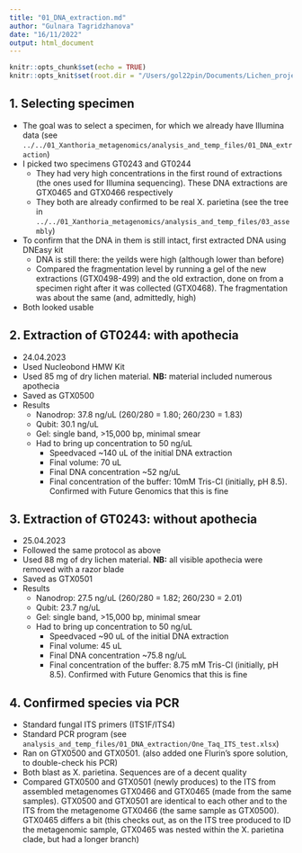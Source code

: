 ```yaml
---
title: "01_DNA_extraction.md"
author: "Gulnara Tagridzhanova"
date: "16/11/2022"
output: html_document
---
```


```r
knitr::opts_chunk$set(echo = TRUE)
knitr::opts_knit$set(root.dir = "/Users/gol22pin/Documents/Lichen_project_TSL/11_omics_manuscript/repo_public/2024-Multipartite-complexity-omics-Xanthoria/02_mycobiont_genome/notebook")
```

## 1. Selecting specimen
* The goal was to select a specimen, for which we already have Illumina data (see `../../01_Xanthoria_metagenomics/analysis_and_temp_files/01_DNA_extraction`)
* I picked two specimens GT0243 and GT0244
  * They had very high concentrations in the first round of extractions (the ones used for Illumina sequencing). These DNA extractions are GTX0465 and GTX0466 respectively
  * They both are already confirmed to be real X. parietina (see the tree in  `../../01_Xanthoria_metagenomics/analysis_and_temp_files/03_assembly`)
* To confirm that the DNA in them is still intact, first extracted DNA using DNEasy kit
  * DNA is still there: the yeilds were high (although lower than before)
  * Compared the fragmentation level by running a gel of the new extractions (GTX0498-499) and the old extraction, done on from a specimen right after it was collected (GTX0468). The fragmentation was about the same (and, admittedly, high)
* Both looked usable

## 2. Extraction of GT0244: with apothecia
* 24.04.2023
* Used Nucleobond HMW Kit
* Used 85 mg of dry lichen material. **NB:** material included numerous apothecia
* Saved as GTX0500
* Results
  * Nanodrop: 37.8 ng/uL (260/280 = 1.80; 260/230 = 1.83)
  * Qubit: 30.1 ng/uL
  * Gel: single band, >15,000 bp, minimal smear
  * Had to bring up concentration to 50 ng/uL
    * Speedvaced ~140 uL of the initial DNA extraction
    * Final volume: 70 uL
    * Final DNA concentration ~52 ng/uL
    * Final concentration of the buffer: 10mM Tris-Cl (initially, pH 8.5). Confirmed with Future Genomics that this is fine
    
## 3. Extraction of GT0243: without apothecia
* 25.04.2023
* Followed the same protocol as above
* Used 88 mg of dry lichen material. **NB:** all visible apothecia were removed with a razor blade
* Saved as GTX0501
* Results
  * Nanodrop: 27.5 ng/uL (260/280 = 1.82; 260/230 = 2.01)
  * Qubit: 23.7 ng/uL
  * Gel: single band, >15,000 bp, minimal smear
  * Had to bring up concentration to 50 ng/uL
    * Speedvaced ~90 uL of the initial DNA extraction
    * Final volume: 45 uL
    * Final DNA concentration ~75.8 ng/uL
    * Final concentration of the buffer: 8.75 mM Tris-Cl (initially, pH 8.5). Confirmed with Future Genomics that this is fine

## 4. Confirmed species via PCR
* Standard fungal ITS primers (ITS1F/ITS4)
* Standard PCR program (see `analysis_and_temp_files/01_DNA_extraction/One_Taq_ITS_test.xlsx`)
* Ran on GTX0500 and GTX0501. (also added one Flurin's spore solution, to double-check his PCR)
* Both blast as X. parietina. Sequences are of a decent quality
* Compared GTX0500 and GTX0501 (newly produces) to the ITS from assembled metagenomes GTX0466 and GTX0465 (made from the same samples). GTX0500 and GTX0501 are identical to each other and to the ITS from the metagenome GTX0466 (the same sample as GTX0500). GTX0465 differs a bit (this checks out, as on the ITS tree produced to ID the metagenomic sample, GTX0465 was nested within the X. parietina clade, but had a longer branch)


